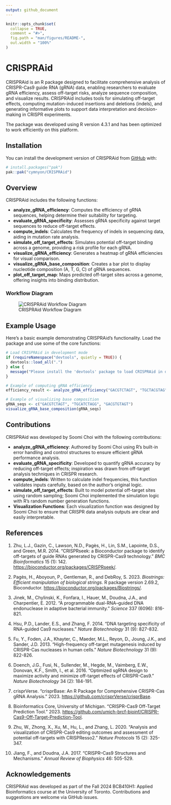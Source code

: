 ```yaml
---
output: github_document
---
```


<!-- README.md is generated from README.Rmd. Please edit that file -->

```r
knitr::opts_chunk$set(
  collapse = TRUE,
  comment = "#>",
  fig.path = "man/figures/README-",
  out.width = "100%"
)
```

# CRISPRAid

<!-- badges: start -->
<!-- badges: end -->

CRISPRAid is an R package designed to facilitate comprehensive analysis of CRISPR-Cas9 guide RNA (gRNA) data, enabling researchers to evaluate gRNA efficiency, assess off-target risks, analyze sequence composition, and visualize results. CRISPRAid includes tools for simulating off-target effects, computing mutation-induced insertions and deletions (indels), and generating informative plots to support data interpretation and decision-making in CRISPR experiments.

The package was developed using R version 4.3.1 and has been optimized to work efficiently on this platform.

## Installation

You can install the development version of CRISPRAid from [GitHub](https://github.com/) with:

``` r
# install.packages("pak")
pak::pak("cymnyon/CRISPRAid")
```

## Overview

CRISPRAid includes the following functions:

- **analyze_gRNA_efficiency**: Computes the efficiency of gRNA sequences, helping determine their suitability for targeting.
- **evaluate_gRNA_specificity**: Assesses gRNA specificity against target sequences to reduce off-target effects.
- **compute_indels**: Calculates the frequency of indels in sequencing data, aiding in mutation rate analysis.
- **simulate_off_target_effects**: Simulates potential off-target binding across a genome, providing a risk profile for each gRNA.
- **visualize_gRNA_efficiency**: Generates a heatmap of gRNA efficiencies for visual comparison.
- **visualize_gRNA_base_composition**: Creates a bar plot to display nucleotide composition (A, T, G, C) of gRNA sequences.
- **plot_off_target_map**: Maps predicted off-target sites across a genome, offering insights into binding distribution.

### Workflow Diagram

![CRISPRAid Workflow Diagram](man/figures/CRISPRAid.png)

## Example Usage

Here’s a basic example demonstrating CRISPRAid’s functionality. Load the package and use some of the core functions:

```r
# Load CRISPRAid in development mode
if (requireNamespace("devtools", quietly = TRUE)) {
  devtools::load_all(".")
} else {
  message("Please install the 'devtools' package to load CRISPRAid in development mode.")
}

# Example of computing gRNA efficiency
efficiency_result <- analyze_gRNA_efficiency("GACGTCTAGT", "TGCTACGTAG")

# Example of visualizing base composition
gRNA_seqs <- c("GACGTCTAGT", "TGCATCTAGG", "GACGTGTAGT")
visualize_gRNA_base_composition(gRNA_seqs)
```

## Contributions

CRISPRAid was developed by Soomi Choi with the following contributions:

- **analyze_gRNA_efficiency**: Authored by Soomi Choi using R’s built-in error handling and control structures to ensure efficient gRNA performance analysis.
- **evaluate_gRNA_specificity**: Developed to quantify gRNA accuracy by reducing off-target effects; inspiration was drawn from off-target analysis techniques in CRISPR research.
- **compute_indels**: Written to calculate indel frequencies, this function validates inputs carefully, based on the author’s original logic.
- **simulate_off_target_effects**: Built to model potential off-target sites using random sampling; Soomi Choi implemented the simulation logic with R’s random number generation functions.
- **Visualization Functions**: Each visualization function was designed by Soomi Choi to ensure that CRISPR data analysis outputs are clear and easily interpretable.

## References

1. Zhu, L.J., Gazin, C., Lawson, N.D., Pagès, H., Lin, S.M., Lapointe, D.S., and Green, M.R. 2014. “CRISPRseek: a Bioconductor package to identify off-targets of guide RNAs generated by CRISPR-Cas9 technology.” *BMC Bioinformatics* 15 (1): 142. [https://bioconductor.org/packages/CRISPRseek/](https://bioconductor.org/packages/CRISPRseek/).

2. Pagès, H., Aboyoun, P., Gentleman, R., and DebRoy, S. 2023. *Biostrings: Efficient manipulation of biological strings.* R package version 2.69.2, Bioconductor. [https://bioconductor.org/packages/Biostrings/](https://bioconductor.org/packages/Biostrings/).

3. Jinek, M., Chylinski, K., Fonfara, I., Hauer, M., Doudna, J.A., and Charpentier, E. 2012. “A programmable dual-RNA–guided DNA endonuclease in adaptive bacterial immunity.” *Science* 337 (6096): 816-821.

4. Hsu, P.D., Lander, E.S., and Zhang, F. 2014. “DNA targeting specificity of RNA-guided Cas9 nucleases.” *Nature Biotechnology* 31 (9): 827-832.

5. Fu, Y., Foden, J.A., Khayter, C., Maeder, M.L., Reyon, D., Joung, J.K., and Sander, J.D. 2013. “High-frequency off-target mutagenesis induced by CRISPR-Cas nucleases in human cells.” *Nature Biotechnology* 31 (9): 822-826.

6. Doench, J.G., Fusi, N., Sullender, M., Hegde, M., Vaimberg, E.W., Donovan, K.F., Smith, I., et al. 2016. “Optimized sgRNA design to maximize activity and minimize off-target effects of CRISPR-Cas9.” *Nature Biotechnology* 34 (2): 184-191.

7. crisprVerse. “crisprBase: An R Package for Comprehensive CRISPR-Cas gRNA Analysis.” 2023. [https://github.com/crisprVerse/crisprBase](https://github.com/crisprVerse/crisprBase).

8. Bioinformatics Core, University of Michigan. “CRISPR-Cas9 Off-Target Prediction Tool.” 2023. [https://github.com/umich-brcf-bioinf/CRISPR-Cas9-Off-Target-Prediction-Tool](https://github.com/umich-brcf-bioinf/CRISPR-Cas9-Off-Target-Prediction-Tool).

9. Zhu, W., Zhong, X., Xu, M., Hu, L., and Zhang, L. 2020. “Analysis and visualization of CRISPR-Cas9 editing outcomes and assessment of potential off-targets with CRISPResso2.” *Nature Protocols* 15 (2): 325-347.

10. Jiang, F., and Doudna, J.A. 2017. “CRISPR–Cas9 Structures and Mechanisms.” *Annual Review of Biophysics* 46: 505-529.

## Acknowledgements

CRISPRAid was developed as part of the Fall 2024 BCB410H1: Applied Bioinformatics course at the University of Toronto. Contributions and suggestions are welcome via GitHub issues.


